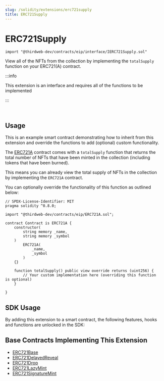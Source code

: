 ```yaml
---
slug: /solidity/extensions/erc721supply
title: ERC721Supply
---
```



# ERC721Supply

```solidity
import "@thirdweb-dev/contracts/eip/interface/IERC721Supply.sol"
```

View all of the NFTs from the collection by implementing the `totalSupply` function on your ERC721(A) contract.

:::info

This extension is an interface and requires all of the functions to be implemented

:::

<br />

<ViewContractCodeButton
  link="https://github.com/thirdweb-dev/contracts/blob/main/contracts/eip/interface/IERC721Supply.sol"
  name="IERC721Supply"
  isInterface={true}
/>

## Usage

This is an example smart contract demonstrating how to inherit from this extension and override the functions to add (optional) custom functionality.

The [ERC721A](/solidity/extensions/erc721) contract comes with a `totalSupply`
function that returns the total number of NFTs that have been minted in the collection (including tokens that have been burned).

This means you can already view the total supply of NFTs in the collection by implementing the `ERC721A` contract.

You can optionally override the functionality of this function as outlined below:

```solidity
// SPDX-License-Identifier: MIT
pragma solidity ^0.8.0;

import "@thirdweb-dev/contracts/eip/ERC721A.sol";

contract Contract is ERC721A {
    constructor(
        string memory _name,
        string memory _symbol
    )
        ERC721A(
            _name,
            _symbol
        )
    {}

    function totalSupply() public view override returns (uint256) {
        // Your custom implementation here (overriding this function is optional)
    }

}
```

## SDK Usage

By adding this extension to a smart contract, the following features, hooks and functions are unlocked in the SDK:

<div className="row" style={{ marginBottom: 12 }}>
  <div className="col col--3" style={{ padding: 8 }}>
    <QuickstartCard
      name="React"
      link="/react/react.usetotalcirculatingsupply"
      image="/assets/languages/react.png"
    />
  </div>
  <div className="col col--3" style={{ padding: 8 }}>
    <QuickstartCard
      name="TypeScript"
      link="/typescript/sdk.erc721supply"
      image="/assets/languages/typescript.png"
    />
  </div>
  <div className="col col--3" style={{ padding: 8 }}>
    <QuickstartCard
      name="Python"
      link="/python/python.erc721supply"
      image="/assets/languages/python.png"
    />
  </div>
  <div className="col col--3" style={{ padding: 8 }}>
    <QuickstartCard
      name="Unity"
      link="/unity/erc721supply"
      image="/assets/languages/unity.webp"
    />
  </div>
</div>

## Base Contracts Implementing This Extension

- [ERC721Base](/solidity/base-contracts/erc721base)
- [ERC721DelayedReveal](/solidity/base-contracts/erc721delayedreveal)
- [ERC721Drop](/solidity/base-contracts/erc721drop)
- [ERC721LazyMint](/solidity/base-contracts/erc721lazymint)
- [ERC721SignatureMint](/solidity/base-contracts/erc721signaturemint)
